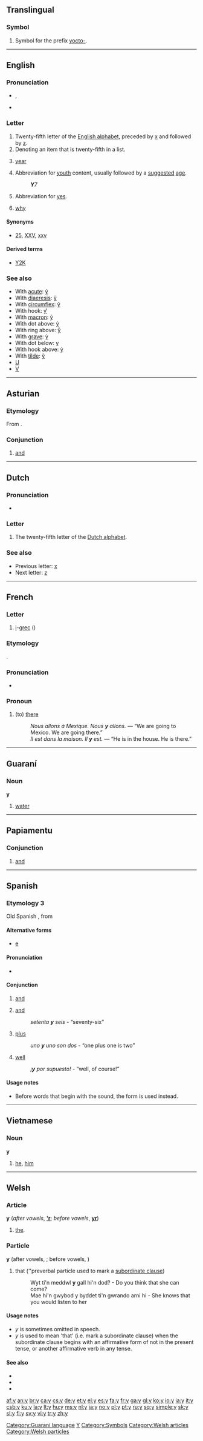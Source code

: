 {{wikipedia}}
{{also|Appendix:Variations of "y"}}
{{also|у|ყ|ⴘ}}
==Translingual==

===Symbol===
{{infl|mul|symbol}}

# {{metrology}} Symbol for the prefix [[yocto-]].

----

==English==

===Pronunciation===
{{rfap}}
* {{IPA|/'waɪ/}}, {{SAMPA|/"waI/}}
{{rfv}}
* {{homophones|why|WI|WY|Wye|wye}}

===Letter===
{{infl|en|letter|lowercase||uppercase|Y}}

# Twenty-fifth letter of the [[Appendix:Roman script|English alphabet]], preceded by [[x]] and followed by [[z]].
# Denoting an item that is twenty-fifth in a list.
# {{context|abbreviation}} [[year]]
# {{context|TV}} Abbreviation for [[youth]] content, usually followed by a [[suggested]] [[age]].
#: '''''Y'''7''
# {{context|computers}} Abbreviation for [[yes]].
# {{context|informal|abbreviation}} [[why]] {{italbrac|in text messaging and internet conversations}}

====Synonyms====
* {{sense|denoting an item that is twenty-fifth in a list}} [[25]], [[XXV]], [[xxv]]

====Derived terms====
* [[Y2K]]

===See also===
* With [[acute]]: [[ý]]
* With [[diaeresis]]: [[ÿ]]
* With [[circumflex]]: [[ŷ]]
* With hook: [[ƴ]]
* With [[macron]]: [[ȳ]]
* With dot above: [[ẏ]]
* With ring above: [[ẙ]]
* With [[grave]]: [[ỳ]]
* With dot below: [[ỵ]]
* With hook above: [[ỷ]]
* With [[tilde]]: [[ỹ]]
* [[U]]
* [[V]]

----

==Asturian==

===Etymology===
From {{etyl|la|ast}} {{term|et|lang=la}}.

===Conjunction===
{{infl|ast|conjunction}}

# [[and]]

----

==Dutch==
===Pronunciation===
* {{sense|letter name}} {{IPA|/ɛɪ/}}

===Letter===
{{infl|nl|letter|lower case||upper case|Y}}
# The twenty-fifth letter of the [[Dutch alphabet]].

===See also===
* Previous letter: [[x#Dutch|x]]
* Next letter: [[z#Dutch|z]]

----

==French==

===Letter===
{{infl|fr|letter}}

# [[i]]-[[grec]] ({{IPA|/igʀɛk/}})

===Etymology===
{{etyl|la|fr}} {{term|ibi|lang=la}}.

===Pronunciation===
* {{IPA|/i/|lang=fr}}

===Pronoun===
{{infl|fr|pronoun|adverbial}}

# (to) [[there]]
#: ''Nous allons à Mexique. Nous '''y''' allons.'' — “We are going to Mexico.  We are going there.”
#: ''Il est dans la maison. Il '''y''' est.'' — “He is in the house.  He is there.”

----

==Guaraní==

===Noun===
'''y'''

# [[water]]

[[Category:Guaraní language]]

----

==Papiamentu==

===Conjunction===
{{infl|pap|conjunction}}

# [[and]]

----

==Spanish==
<!--Removed - this is no different from the English "y"

===Etymology 1===

====Pronunciation====
(This is not IPA. SAMPA, maybe, but not IPA) * {{IPA|lang=es|/iGrjeGa/}}

====Letter====
{{infl|es|letter}}

# i-[[griega]] (literally “[[Greek]] [[i]]”)

===Etymology 2===
Old Spanish {{term|e}}, from {{etyl|la|es}} {{term|et}}
-->

===Etymology 3===
Old Spanish {{term|e}}, from {{etyl|la|es}} {{term|et}}

====Alternative forms====
* [[e#Spanish|e]]

====Pronunciation====
* {{IPA|lang=es|/i/}}

====Conjunction====
{{infl|es|conjunction}}

# [[and]]
# {{context|in names of number}} [[and]]
#: ''setenta '''y''' seis'' - “seventy-six”
# {{italbrac|in arithmetic}} [[plus]]
#: ''uno '''y''' uno son dos'' - “one plus one is two”
# {{informal}} [[well]]
#: ''¡'''y''' por supuesto!'' - “well, of course!”

====Usage notes====
* Before words that begin with the {{IPAchar|/i/}} sound, the form {{term|e|lang=es}} is used instead.

[[Category:Latin letters|Y]]
[[Category:Symbols]]

----

==Vietnamese==

===Noun===
'''y'''

# [[he]], [[him]]

----

==Welsh==

===Article===
'''y''' (''after vowels'', '''[['r]]'''; ''before vowels'', '''[[yr]]''')

# [[the]].

===Particle===
'''y''' (after vowels, {{l|cy|'r}}; before vowels, {{l|cy|yr}})

# that (''preverbal particle used to mark a [[subordinate clause]])
#: Wyt ti'n meddwl '''y''' gall hi'n dod? - Do you think that she can come?
#: Mae hi'n gwybod y byddet ti'n gwrando arni hi - She knows that you would listen to her

====Usage notes====
* ''y'' is sometimes omitted in speech.
* ''y'' is used to mean 'that' (i.e. mark a subordinate clause) when the subordinate clause begins with an affirmative form of ''{{l|cy|bod}}'' not in the present tense, or another affirmative verb in any tense.

====See also====
* {{l|cy|bod}}
* {{l|cy|mai}}
* {{l|cy|i}}

[[Category:Welsh articles]]
[[Category:Welsh particles]]

[[af:y]]
[[an:y]]
[[br:y]]
[[ca:y]]
[[cs:y]]
[[de:y]]
[[et:y]]
[[el:y]]
[[es:y]]
[[fa:y]]
[[fr:y]]
[[ga:y]]
[[gl:y]]
[[ko:y]]
[[io:y]]
[[ia:y]]
[[it:y]]
[[csb:y]]
[[ku:y]]
[[la:y]]
[[lt:y]]
[[hu:y]]
[[ms:y]]
[[nl:y]]
[[ja:y]]
[[no:y]]
[[pl:y]]
[[pt:y]]
[[ru:y]]
[[sq:y]]
[[simple:y]]
[[sk:y]]
[[sl:y]]
[[fi:y]]
[[sv:y]]
[[vi:y]]
[[tr:y]]
[[zh:y]]